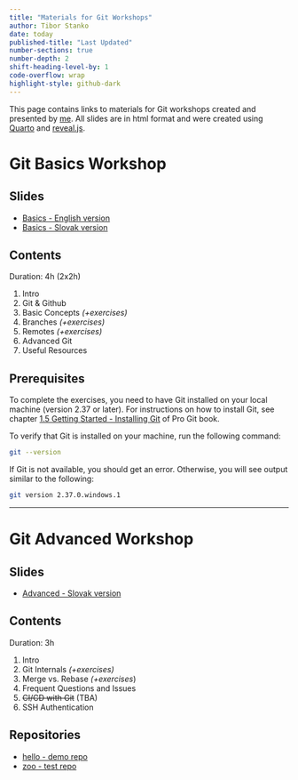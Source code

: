 ```yaml
---
title: "Materials for Git Workshops"
author: Tibor Stanko
date: today
published-title: "Last Updated"
number-sections: true
number-depth: 2
shift-heading-level-by: 1
code-overflow: wrap
highlight-style: github-dark
---
```


This page contains links to materials for Git workshops created and presented by [me](https://tiborstanko.sk). All slides are in html format and were created using [Quarto](https://quarto.org/) and [reveal.js](https://revealjs.com/).

# Git Basics Workshop

## Slides

- [Basics - English version](slides/git-basics-en.html)
- [Basics - Slovak version](slides/git-basics-sk.html)

## Contents

Duration: 4h (2x2h)

1. Intro
2. Git & Github
3. Basic Concepts *(+exercises)*
4. Branches *(+exercises)*
5. Remotes *(+exercises)*
6. Advanced Git
7. Useful Resources

## Prerequisites

To complete the exercises, you need to have Git installed on your local machine (version 2.37 or later). For instructions on how to install Git, see chapter [1.5 Getting Started - Installing Git](https://git-scm.com/book/en/v2/Getting-Started-Installing-Git) of Pro Git book.

To verify that Git is installed on your machine, run the following command:

```bash
git --version
```

If Git is not available, you should get an error. Otherwise, you will see output similar to the following:

```bash
git version 2.37.0.windows.1
```

---

# Git Advanced Workshop

## Slides

- [Advanced - Slovak version](slides/git-advanced-sk.html)

## Contents

Duration: 3h

1. Intro
2. Git Internals *(+exercises)*
3. Merge vs. Rebase *(+exercises*)
4. Frequent Questions and Issues
5. ~~CI/CD with Git~~ (TBA)
6. SSH Authentication

## Repositories

- [hello - demo repo](https://github.com/bbrrck/hello/)
- [zoo - test repo](https://github.com/bbrrck/zoo/)